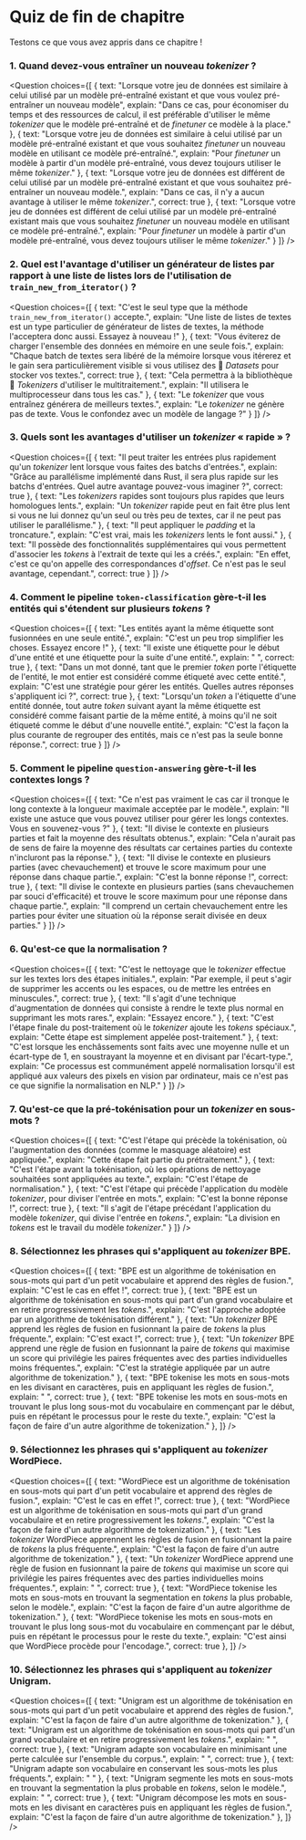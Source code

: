 <!-- DISABLE-FRONTMATTER-SECTIONS -->

# Quiz de fin de chapitre

<CourseFloatingBanner
    chapter={6}
    classNames="absolute z-10 right-0 top-0"
/>

Testons ce que vous avez appris dans ce chapitre !

### 1. Quand devez-vous entraîner un nouveau <i>tokenizer</i> ?

<Question
	choices={[
		{
			text: "Lorsque votre jeu de données est similaire à celui utilisé par un modèle pré-entraîné existant et que vous voulez pré-entraîner un nouveau modèle",
			explain: "Dans ce cas, pour économiser du temps et des ressources de calcul, il est préférable d'utiliser le même <i>tokenizer</i> que le modèle pré-entraîné et de <i>finetuner</i> ce modèle à la place."
		},
		{
			text: "Lorsque votre jeu de données est similaire à celui utilisé par un modèle pré-entraîné existant et que vous souhaitez <i>finetuner</i> un nouveau modèle en utilisant ce modèle pré-entraîné.",
			explain: "Pour <i>finetuner</i> un modèle à partir d'un modèle pré-entraîné, vous devez toujours utiliser le même <i>tokenizer</i>."
		},
		{
			text: "Lorsque votre jeu de données est différent de celui utilisé par un modèle pré-entraîné existant et que vous souhaitez pré-entraîner un nouveau modèle.",
			explain: "Dans ce cas, il n'y a aucun avantage à utiliser le même <i>tokenizer</i>.",
            correct: true
		},
        {
			text: "Lorsque votre jeu de données est différent de celui utilisé par un modèle pré-entraîné existant mais que vous souhaitez <i>finetuner</i> un nouveau modèle en utilisant ce modèle pré-entraîné.",
			explain: "Pour <i>finetuner</i> un modèle à partir d'un modèle pré-entraîné, vous devez toujours utiliser le même <i>tokenizer</i>."
		}
	]}
/>

### 2. Quel est l'avantage d'utiliser un générateur de listes par rapport à une liste de listes lors de l'utilisation de <code>train_new_from_iterator()</code> ?

<Question
	choices={[
		{
			text: "C'est le seul type que la méthode <code>train_new_from_iterator()</code> accepte.",
			explain: "Une liste de listes de textes est un type particulier de générateur de listes de textes, la méthode l'acceptera donc aussi. Essayez à nouveau !"
		},
		{
			text: "Vous éviterez de charger l'ensemble des données en mémoire en une seule fois.",
			explain: "Chaque batch de textes sera libéré de la mémoire lorsque vous itérerez et le gain sera particulièrement visible si vous utilisez des 🤗 <i>Datasets</i> pour stocker vos textes.",
			correct: true
		},
		{
			text: "Cela permettra à la bibliothèque 🤗 <i>Tokenizers</i> d'utiliser le multitraitement.",
			explain: "Il utilisera le multiprocesseur dans tous les cas."
		},
        {
			text: "Le <i>tokenizer</i> que vous entraînez générera de meilleurs textes.",
			explain: "Le <i>tokenizer</i> ne génère pas de texte. Vous le confondez avec un modèle de langage ?"
		}
	]}
/>

### 3. Quels sont les avantages d'utiliser un <i>tokenizer</i> « rapide » ?

<Question
	choices={[
		{
			text: "Il peut traiter les entrées plus rapidement qu'un <i>tokenizer</i> lent lorsque vous faites des batchs d'entrées.",
			explain: "Grâce au parallélisme implémenté dans Rust, il sera plus rapide sur les batchs d'entrées. Quel autre avantage pouvez-vous imaginer ?",
			correct: true
		},
		{
			text: "Les <i>tokenizers</i> rapides sont toujours plus rapides que leurs homologues lents.",
			explain: "Un <i>tokenizer</i> rapide peut en fait être plus lent si vous ne lui donnez qu'un seul ou très peu de textes, car il ne peut pas utiliser le parallélisme."
		},
		{
			text: "Il peut appliquer le <i>padding</i> et la troncature.",
			explain: "C'est vrai, mais les <i>tokenizers</i> lents le font aussi."
		},
        {
			text: "Il possède des fonctionnalités supplémentaires qui vous permettent d'associer les <i>tokens</i> à l'extrait de texte qui les a créés.",
			explain: "En effet, c'est ce qu'on appelle des correspondances d'<i>offset</i>. Ce n'est pas le seul avantage, cependant.",
			correct: true
		}
	]}
/>

### 4. Comment le pipeline `token-classification` gère-t-il les entités qui s'étendent sur plusieurs <i>tokens</i> ?

<Question
	choices={[
		{
			text: "Les entités ayant la même étiquette sont fusionnées en une seule entité.",
			explain: "C'est un peu trop simplifier les choses. Essayez encore !"
		},
		{
			text: "Il existe une étiquette pour le début d'une entité et une étiquette pour la suite d'une entité.",
			explain: " ",
			correct: true
		},
		{
			text: "Dans un mot donné, tant que le premier <i>token</i> porte l'étiquette de l'entité, le mot entier est considéré comme étiqueté avec cette entité.",
			explain: "C'est une stratégie pour gérer les entités. Quelles autres réponses s'appliquent ici ?",
			correct: true
		},
        {
			text: "Lorsqu'un <i>token</i> a l'étiquette d'une entité donnée, tout autre <i>token</i> suivant ayant la même étiquette est considéré comme faisant partie de la même entité, à moins qu'il ne soit étiqueté comme le début d'une nouvelle entité.",
			explain: "C'est la façon la plus courante de regrouper des entités, mais ce n'est pas la seule bonne réponse.",
			correct: true
		}
	]}
/>

### 5. Comment le pipeline `question-answering` gère-t-il les contextes longs ?

<Question
	choices={[
		{
			text: "Ce n'est pas vraiment le cas car il tronque le long contexte à la longueur maximale acceptée par le modèle.",
			explain: "Il existe une astuce que vous pouvez utiliser pour gérer les longs contextes. Vous en souvenez-vous ?"
		},
		{
			text: "Il divise le contexte en plusieurs parties et fait la moyenne des résultats obtenus.",
			explain: "Cela n'aurait pas de sens de faire la moyenne des résultats car certaines parties du contexte n'incluront pas la réponse."
		},
		{
			text: "Il divise le contexte en plusieurs parties (avec chevauchement) et trouve le score maximum pour une réponse dans chaque partie.",
			explain: "C'est la bonne réponse !",
			correct: true
		},
        {
			text: "Il divise le contexte en plusieurs parties (sans chevauchemen par souci d'efficacité) et trouve le score maximum pour une réponse dans chaque partie.",
			explain: "Il comprend un certain chevauchement entre les parties pour éviter une situation où la réponse serait divisée en deux parties."
		}
	]}
/>

### 6. Qu'est-ce que la normalisation ?

<Question
	choices={[
		{
			text: "C'est le nettoyage que le <i>tokenizer</i> effectue sur les textes lors des étapes initiales.",
			explain: "Par exemple, il peut s'agir de supprimer les accents ou les espaces, ou de mettre les entrées en minuscules.",
			correct: true
		},
		{
			text: "Il s'agit d'une technique d'augmentation de données qui consiste à rendre le texte plus normal en supprimant les mots rares.",
			explain: "Essayez encore."
		},
		{
			text: "C'est l'étape finale du post-traitement où le <i>tokenizer</i> ajoute les <i>tokens</i> spéciaux.",
			explain: "Cette étape est simplement appelée post-traitement."
		},
        {
			text: "C'est lorsque les enchâssements sont faits avec une moyenne nulle et un écart-type de 1, en soustrayant la moyenne et en divisant par l'écart-type.",
			explain: "Ce processus est communément appelé normalisation lorsqu'il est appliqué aux valeurs des pixels en vision par ordinateur, mais ce n'est pas ce que signifie la normalisation en NLP."
		}
	]}
/>

### 7. Qu'est-ce que la pré-tokénisation pour un <i>tokenizer</i> en sous-mots ?

<Question
	choices={[
		{
			text: "C'est l'étape qui précède la tokénisation, où l'augmentation des données (comme le masquage aléatoire) est appliquée.",
			explain: "Cette étape fait partie du prétraitement."
		},
		{
			text: "C'est l'étape avant la tokénisation, où les opérations de nettoyage souhaitées sont appliquées au texte.",
			explain: "C'est l'étape de normalisation."
		},
		{
			text: "C'est l'étape qui précède l'application du modèle <i>tokenizer</i>, pour diviser l'entrée en mots.",
			explain: "C'est la bonne réponse !",
			correct: true
		},
        {
			text: "Il s'agit de l'étape précédant l'application du modèle <i>tokenizer</i>, qui divise l'entrée en <i>tokens</i>.",
			explain: "La division en <i>tokens</i> est le travail du modèle <i>tokenizer</i>."
		}
	]}
/>

### 8. Sélectionnez les phrases qui s'appliquent au <i>tokenizer</i> BPE.

<Question
	choices={[
		{
			text: "BPE est un algorithme de tokénisation en sous-mots qui part d'un petit vocabulaire et apprend des règles de fusion.",
			explain: "C'est le cas en effet !",
			correct: true
		},
		{
			text: "BPE est un algorithme de tokénisation en sous-mots qui part d'un grand vocabulaire et en retire progressivement les <i>tokens</i>.",
			explain: "C'est l'approche adoptée par un algorithme de tokénisation différent."
		},
		{
			text: "Un <i>tokenizer</i> BPE apprend les règles de fusion en fusionnant la paire de <i>tokens</i> la plus fréquente.",
			explain: "C'est exact !",
			correct: true
		},
		{
			text: "Un <i>tokenizer</i> BPE apprend une règle de fusion en fusionnant la paire de <i>tokens</i> qui maximise un score qui privilégie les paires fréquentes avec des parties individuelles moins fréquentes.",
			explain: "C'est la stratégie appliquée par un autre algorithme de tokenization."
		},
		{
			text: "BPE tokenise les mots en sous-mots en les divisant en caractères, puis en appliquant les règles de fusion.",
			explain: " ",
			correct: true
		},
		{
			text: "BPE tokenise les mots en sous-mots en trouvant le plus long sous-mot du vocabulaire en commençant par le début, puis en répétant le processus pour le reste du texte.",
			explain: "C'est la façon de faire d'un autre algorithme de tokenization."
		},
	]}
/>

### 9. Sélectionnez les phrases qui s'appliquent au <i>tokenizer</i> WordPiece.

<Question
	choices={[
		{
			text: "WordPiece est un algorithme de tokénisation en sous-mots qui part d'un petit vocabulaire et apprend des règles de fusion.",
			explain: "C'est le cas en effet !",
			correct: true
		},
		{
			text: "WordPiece est un algorithme de tokénisation en sous-mots qui part d'un grand vocabulaire et en retire progressivement les <i>tokens</i>.",
			explain: "C'est la façon de faire d'un autre algorithme de tokenization."
		},
		{
			text: "Les <i>tokenizer</i> WordPiece apprennent les règles de fusion en fusionnant la paire de <i>tokens</i> la plus fréquente.",
			explain: "C'est la façon de faire d'un autre algorithme de tokenization."
		},
		{
			text: "Un <i>tokenizer</i> WordPiece apprend une règle de fusion en fusionnant la paire de <i>tokens</i> qui maximise un score qui privilégie les paires fréquentes avec des parties individuelles moins fréquentes.",
			explain: " ",
			correct: true
		},
		{
			text: "WordPiece tokenise les mots en sous-mots en trouvant la segmentation en <i>tokens</i> la plus probable, selon le modèle.",
			explain: "C'est la façon de faire d'un autre algorithme de tokenization."
		},
		{
			text: "WordPiece tokenise les mots en sous-mots en trouvant le plus long sous-mot du vocabulaire en commençant par le début, puis en répétant le processus pour le reste du texte.",
			explain: "C'est ainsi que WordPiece procède pour l'encodage.",
			correct: true
		},
	]}
/>

### 10. Sélectionnez les phrases qui s'appliquent au <i>tokenizer</i> Unigram.

<Question
	choices={[
		{
			text: "Unigram est un algorithme de tokénisation en sous-mots qui part d'un petit vocabulaire et apprend des règles de fusion.",
			explain: "C'est la façon de faire d'un autre algorithme de tokenization."
		},
		{
			text: "Unigram est un algorithme de tokénisation en sous-mots qui part d'un grand vocabulaire et en retire progressivement les <i>tokens</i>.",
			explain: " ",
			correct: true
		},
		{
			text: "Unigram adapte son vocabulaire en minimisant une perte calculée sur l'ensemble du corpus.",
			explain: " ",
			correct: true
		},
		{
			text: "Unigram adapte son vocabulaire en conservant les sous-mots les plus fréquents.",
			explain: " "
		},
		{
			text: "Unigram segmente les mots en sous-mots en trouvant la segmentation la plus probable en <i>tokens</i>, selon le modèle.",
			explain: " ",
			correct: true
		},
		{
			text: "Unigram décompose les mots en sous-mots en les divisant en caractères puis en appliquant les règles de fusion.",
			explain: "C'est la façon de faire d'un autre algorithme de tokenization."
		},
	]}
/>
